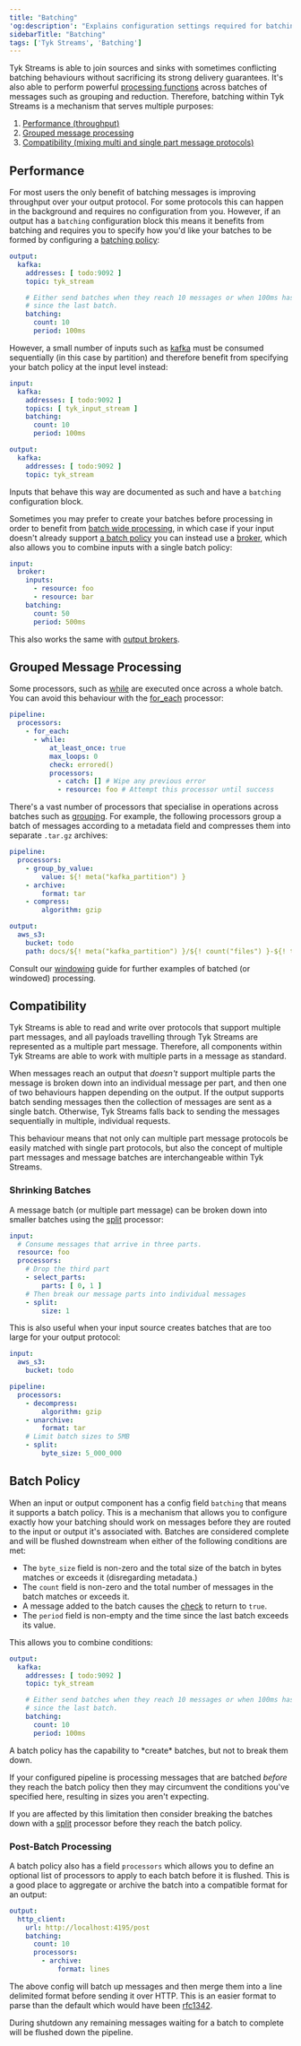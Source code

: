 ```yaml
---
title: "Batching"
'og:description': "Explains configuration settings required for batching, e,g batch size, time interval etc. in addition to how to optimize the performance and efficiency of how data is batched before being sent to the destination."
sidebarTitle: "Batching"
tags: ['Tyk Streams', 'Batching']
---
```


Tyk Streams is able to join sources and sinks with sometimes conflicting batching behaviours without sacrificing its strong delivery guarantees. It's also able to perform powerful [processing functions](/product-stack/tyk-streaming/configuration/common-configuration/windowed_processing) across batches of messages such as grouping and reduction. Therefore, batching within Tyk Streams is a mechanism that serves multiple purposes:

1. [Performance (throughput)](#performance)
2. [Grouped message processing](#grouped-message-processing)
3. [Compatibility (mixing multi and single part message protocols)](#compatibility)

## Performance

For most users the only benefit of batching messages is improving throughput over your output protocol. For some protocols this can happen in the background and requires no configuration from you. However, if an output has a `batching` configuration block this means it benefits from batching and requires you to specify how you'd like your batches to be formed by configuring a [batching policy](#batch-policy):

```yaml
output:
  kafka:
    addresses: [ todo:9092 ]
    topic: tyk_stream

    # Either send batches when they reach 10 messages or when 100ms has passed
    # since the last batch.
    batching:
      count: 10
      period: 100ms
```

However, a small number of inputs such as [kafka](/product-stack/tyk-streaming/configuration/inputs/kafka) must be consumed sequentially (in this case by partition) and therefore benefit from specifying your batch policy at the input level instead:

```yaml
input:
  kafka:
    addresses: [ todo:9092 ]
    topics: [ tyk_input_stream ]
    batching:
      count: 10
      period: 100ms

output:
  kafka:
    addresses: [ todo:9092 ]
    topic: tyk_stream
```

Inputs that behave this way are documented as such and have a `batching` configuration block.

Sometimes you may prefer to create your batches before processing in order to benefit from [batch wide processing](#grouped-message-processing), in which case if your input doesn't already support [a batch policy](#batch-policy) you can instead use a [broker](/product-stack/tyk-streaming/configuration/inputs/broker), which also allows you to combine inputs with a single batch policy:

```yaml
input:
  broker:
    inputs:
      - resource: foo
      - resource: bar
    batching:
      count: 50
      period: 500ms
```

This also works the same with [output brokers](/product-stack/tyk-streaming/configuration/outputs/broker).

## Grouped Message Processing

Some processors, such as [while](/product-stack/tyk-streaming/configuration/processors/while) are executed once across a whole batch. You can avoid this behaviour with the [for_each](/product-stack/tyk-streaming/configuration/processors/for-each) processor:

```yaml
pipeline:
  processors:
    - for_each:
      - while:
          at_least_once: true
          max_loops: 0
          check: errored()
          processors:
            - catch: [] # Wipe any previous error
            - resource: foo # Attempt this processor until success
```

There's a vast number of processors that specialise in operations across batches such as [grouping](/product-stack/tyk-streaming/configuration/processors/group-by). For example, the following processors group a batch of messages according to a metadata field and compresses them into separate `.tar.gz` archives:

```yaml
pipeline:
  processors:
    - group_by_value:
        value: ${! meta("kafka_partition") }
    - archive:
        format: tar
    - compress:
        algorithm: gzip

output:
  aws_s3:
    bucket: todo
    path: docs/${! meta("kafka_partition") }/${! count("files") }-${! timestamp_unix_nano() }.tar.gz
```

Consult our [windowing](/product-stack/tyk-streaming/configuration/common-configuration/windowed_processing) guide for further examples of batched (or windowed) processing.

## Compatibility

Tyk Streams is able to read and write over protocols that support multiple part messages, and all payloads travelling through Tyk Streams are represented as a multiple part message. Therefore, all components within Tyk Streams are able to work with multiple parts in a message as standard.

When messages reach an output that *doesn't* support multiple parts the message is broken down into an individual message per part, and then one of two behaviours happen depending on the output. If the output supports batch sending messages then the collection of messages are sent as a single batch. Otherwise, Tyk Streams falls back to sending the messages sequentially in multiple, individual requests.

This behaviour means that not only can multiple part message protocols be easily matched with single part protocols, but also the concept of multiple part messages and message batches are interchangeable within Tyk Streams.

### Shrinking Batches

A message batch (or multiple part message) can be broken down into smaller batches using the [split](/product-stack/tyk-streaming/configuration/processors/split) processor:

```yaml
input:
  # Consume messages that arrive in three parts.
  resource: foo
  processors:
    # Drop the third part
    - select_parts:
        parts: [ 0, 1 ]
    # Then break our message parts into individual messages
    - split:
        size: 1
```

This is also useful when your input source creates batches that are too large for your output protocol:

```yaml
input:
  aws_s3:
    bucket: todo

pipeline:
  processors:
    - decompress:
        algorithm: gzip
    - unarchive:
        format: tar
    # Limit batch sizes to 5MB
    - split:
        byte_size: 5_000_000
```

## Batch Policy

When an input or output component has a config field `batching` that means it supports a batch policy. This is a mechanism that allows you to configure exactly how your batching should work on messages before they are routed to the input or output it's associated with. Batches are considered complete and will be flushed downstream when either of the following conditions are met:


- The `byte_size` field is non-zero and the total size of the batch in bytes matches or exceeds it (disregarding metadata.)
- The `count` field is non-zero and the total number of messages in the batch matches or exceeds it.
- A message added to the batch causes the [check](/product-stack/tyk-streaming/guides/bloblang/overview) to return to `true`.
- The `period` field is non-empty and the time since the last batch exceeds its value.

This allows you to combine conditions:

```yaml
output:
  kafka:
    addresses: [ todo:9092 ]
    topic: tyk_stream

    # Either send batches when they reach 10 messages or when 100ms has passed
    # since the last batch.
    batching:
      count: 10
      period: 100ms
```


<Note>
A batch policy has the capability to *create* batches, but not to break them down.
</Note>


If your configured pipeline is processing messages that are batched *before* they reach the batch policy then they may circumvent the conditions you've specified here, resulting in sizes you aren't expecting.

If you are affected by this limitation then consider breaking the batches down with a [split](/product-stack/tyk-streaming/configuration/processors/split) processor before they reach the batch policy.

### Post-Batch Processing

A batch policy also has a field `processors` which allows you to define an optional list of processors to apply to each batch before it is flushed. This is a good place to aggregate or archive the batch into a compatible format for an output:

```yaml
output:
  http_client:
    url: http://localhost:4195/post
    batching:
      count: 10
      processors:
        - archive:
            format: lines
```

The above config will batch up messages and then merge them into a line delimited format before sending it over HTTP. This is an easier format to parse than the default which would have been [rfc1342](https://www.w3.org/Protocols/rfc1341/7_2_Multipart.html).

During shutdown any remaining messages waiting for a batch to complete will be flushed down the pipeline.
